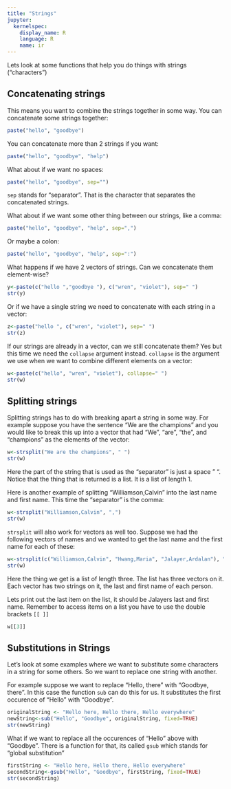 ```yaml
---
title: "Strings"
jupyter:
  kernelspec:
    display_name: R
    language: R
    name: ir
---
```


Lets look at some functions that help you do things with strings ("characters") 

## Concatenating strings

This means you want to combine the strings together in some way. You can concatenate some strings together:

```r
paste("hello", "goodbye")
```

You can concatenate more than 2 strings if you want:

```r
paste("hello", "goodbye", "help")
```

What about if we want no spaces:

```r
paste("hello", "goodbye", sep="")
```

`sep` stands for "separator". That is the character that separates the concatenated strings.

What about if we want some other thing between our strings, like a comma:

```r
paste("hello", "goodbye", "help", sep=",")
```

Or maybe a colon:

```r
paste("hello", "goodbye", "help", sep=":")
```

What happens if we have 2 vectors of strings. Can we concatenate them element-wise?

```r
y<-paste(c("hello ","goodbye "), c("wren", "violet"), sep=" ")
str(y)
```

Or if we have a single string we need to concatenate with each string in a vector:

```r
z<-paste("hello ", c("wren", "violet"), sep=" ")
str(z)
```

If our strings are already in a vector, can we still concatenate them? Yes but this time we need the `collapse` argument instead. `collapse` is the argument we use when we want to combine different elements on a vector:

```r
w<-paste(c("hello", "wren", "violet"), collapse=" ")
str(w)
```
## Splitting strings

Splitting strings has to do with breaking apart a string in some way. For example suppose you have the sentence "We are the champions" and you would like to break this up into a vector that had "We", "are", "the", and "champions" as the elements of the vector:

```r
w<-strsplit("We are the champions", " ")
str(w)
```

Here the part of the string that is used as the "separator" is just a space " ". Notice that the thing that is returned is a list. It is a list of length 1.   

Here is another example of splitting "Williamson,Calvin" into the last name and first name. This time the "separator" is the comma:

```r
w<-strsplit("Williamson,Calvin", ",")
str(w)
```

`strsplit` will also work for vectors as well too. Suppose we had the following vectors of names and we wanted to get the last name and the first name for each of these: 

```r
w<-strsplit(c("Williamson,Calvin", "Hwang,Maria", "Jalayer,Ardalan"), ", ")
str(w)
```

Here the thing we get is a list of length three. The list has three vectors on it. Each vector has two strings on it, the last and first name of each person.

Lets print out the last item on the list, it should be Jalayers last and first name. Remember to access items on a list you have to use the double brackets `[[ ]]` 

```r
w[[3]]
```

## Substitutions in Strings 

Let's look at some examples where we want to substitute some characters in a string for some others. So we want to replace one string with another.

For example suppose we want to replace "Hello, there" with "Goodbye, there". In this case the function  `sub` can do this for us. It substitutes the first occurence of "Hello" with "Goodbye". 

```r
originalString <- "Hello here, Hello there, Hello everywhere"
newString<-sub("Hello", "Goodbye", originalString, fixed=TRUE)
str(newString)
```
What if we want to replace all the occurences of "Hello" above with "Goodbye". There is a function for that, its called `gsub` which stands for "global substitution" 

```r
firstString <- "Hello here, Hello there, Hello everywhere"
secondString<-gsub("Hello", "Goodbye", firstString, fixed=TRUE)
str(secondString)
```
